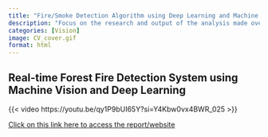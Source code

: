 ```yaml
---
title: "Fire/Smoke Detection Algorithm using Deep Learning and Machine Vision"
description: "Focus on the research and output of the analysis made over the comparison of 2 models implemented with different parameters, as well as different practical implementation of UAV-based approach and Ground Based Detection Module using WSN."
categories: [Vision]
image: CV_cover.gif
format: html
---
```


## Real-time Forest Fire Detection System using Machine Vision and Deep Learning

{{< video https://youtu.be/qy1P9bUI65Y?si=Y4Kbw0vx4BWR_025 >}}

<a href="https://sites.google.com/vt.edu/nishantkb-cv-project/home">Click on this link here to access the report/website</a>




```{=html}
<script>
const tooltipTriggerList = document.querySelectorAll('[data-bs-toggle="tooltip"]')
const tooltipList = [...tooltipTriggerList].map(tooltipTriggerEl => new bootstrap.Tooltip(tooltipTriggerEl))
</script>
<style>
div#quarto-sidebar-glass { display: none !important; }
ul.navbar-nav.navbar-nav-scroll { -webkit-flex-direction: row !important; }
/* #quarto-sidebar { padding: 5px; }
#quarto-sidebar > * { padding: 5px; }
div.sidebar-menu-container > * { padding: 5px 5px 5px 5px; }
#quarto-margin-sidebar { padding: 40px; } */
</style>
```